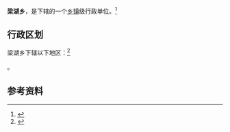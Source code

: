 {{中国乡级行政区|62/09/22/216/000}}

'''梁湖乡'''，是{{PRC admin/fullname|62/09/22/216/000|3}}下辖的一个[[乡镇|乡镇]]级行政单位。<ref>{{PRC admin/ref sgc|{{PRC admin/parent|62/09/22/216/000}}}}</ref>

== 行政区划 ==

梁湖乡下辖以下地区：<ref>{{PRC admin/ref sgc|62/09/22/216/000}}</ref>

{{PRC admin/children|62/09/22/216/000}}。

== 参考资料 ==

{{reflist}}

{{行政区划小作品}}
{{PRC admin/navcat|62/09/22/216/000}}